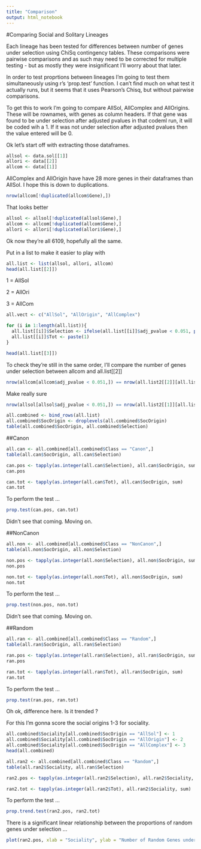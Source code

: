 ```yaml
---
title: "Comparison"
output: html_notebook
---
```


#Comparing Social and Solitary Lineages

Each lineage has been tested for differences between number of genes under selection using ChiSq contingency tables. These comparisons were pairwise comparisons and as such may need to be corrected for multiple testing - but as mostly they were insignificant I'll worry about that later.

In order to test proprtions between lineages I'm going to test them simultaneously using r's 'prop.test' function. I can't find much on what test it actually runs, but it seems that it uses Pearson's Chisq, but without pairwise comparisons. 

To get this to work I'm going to compare AllSol, AllComplex and AllOrigins. These will be rownames, with genes as column headers. If that gene was found to be under selection after adjusted pvalues in that codeml run, it will be coded wih a 1. If it was not under selection after adjusted pvalues then the value entered will be 0.

Ok let's start off with extracting those dataframes.

```r
allsol <- data.sol[[1]]
allori <- data[[2]]
allcom <- data[[1]]
```

AllComplex and AllOrigin have have 28 more genes in their dataframes than AllSol. I hope this is down to duplications.

```r
nrow(allcom[!duplicated(allcom$Gene),])
```

That looks better

```r
allsol <- allsol[!duplicated(allsol$Gene),]
allcom <- allcom[!duplicated(allcom$Gene),]
allori <- allori[!duplicated(allori$Gene),]
```

Ok now they're all 6109, hopefully all the same.

Put in a list to make it easier to play with

```r
all.list <- list(allsol, allori, allcom)
head(all.list[[2]])
```

1 = AllSol

2 = AllOri

3 = AllCom

```r
all.vect <- c("AllSol", "AllOrigin", "AllComplex")

for (i in 1:length(all.list)){
  all.list[[i]]$Selection <- ifelse(all.list[[i]]$adj_pvalue < 0.051, paste(1), paste(0))
  all.list[[i]]$Tot <- paste(1)
}

head(all.list[[3]])
```

To check they're still in the same order, I'll compare the number of genes under selection between allcom and all.list[[2]]

```r
nrow(allcom[allcom$adj_pvalue < 0.051,]) == nrow(all.list2[[2]][all.list2[[2]]$Selection == 1,])
```

Make really sure

```r
nrow(allsol[allsol$adj_pvalue < 0.051,]) == nrow(all.list2[[1]][all.list2[[1]]$Selection == 1,])
```

```r
all.combined <- bind_rows(all.list)
all.combined$SocOrigin <- droplevels(all.combined$SocOrigin)
table(all.combined$SocOrigin, all.combined$Selection)
```

##Canon


```r
all.can <- all.combined[all.combined$Class == "Canon",]
table(all.can$SocOrigin, all.can$Selection)
```



```r
can.pos <- tapply(as.integer(all.can$Selection), all.can$SocOrigin, sum)
can.pos
```

```r
can.tot <- tapply(as.integer(all.can$Tot), all.can$SocOrigin, sum)
can.tot
```

To perform the test ...

```r
prop.test(can.pos, can.tot)
```

Didn't see that coming. Moving on.

##NonCanon


```r
all.non <- all.combined[all.combined$Class == "NonCanon",]
table(all.non$SocOrigin, all.non$Selection)
```



```r
non.pos <- tapply(as.integer(all.non$Selection), all.non$SocOrigin, sum)
non.pos
```

```r
non.tot <- tapply(as.integer(all.non$Tot), all.non$SocOrigin, sum)
non.tot
```

To perform the test ...

```r
prop.test(non.pos, non.tot)
```

Didn't see that coming. Moving on.

##Random


```r
all.ran <- all.combined[all.combined$Class == "Random",]
table(all.ran$SocOrigin, all.ran$Selection)
```



```r
ran.pos <- tapply(as.integer(all.ran$Selection), all.ran$SocOrigin, sum)
ran.pos
```

```r
ran.tot <- tapply(as.integer(all.ran$Tot), all.ran$SocOrigin, sum)
ran.tot
```

To perform the test ...

```r
prop.test(ran.pos, ran.tot)
```

Oh ok, difference here. Is it trended ? 

For this I'm gonna score the social origins 1-3 for sociality.

```r
all.combined$Sociality[all.combined$SocOrigin == "AllSol"] <- 1
all.combined$Sociality[all.combined$SocOrigin == "AllOrigin"] <- 2
all.combined$Sociality[all.combined$SocOrigin == "AllComplex"] <- 3
head(all.combined)
```

```r
all.ran2 <- all.combined[all.combined$Class == "Random",]
table(all.ran2$Sociality, all.ran$Selection)
```

```r
ran2.pos <- tapply(as.integer(all.ran2$Selection), all.ran2$Sociality, sum)

ran2.tot <- tapply(as.integer(all.ran2$Tot), all.ran2$Sociality, sum)
```

To perform the test ...


```r
prop.trend.test(ran2.pos, ran2.tot)
```

There is a significant linear relationship between the proportions of random genes under selection ...

```r
plot(ran2.pos, xlab = "Sociality", ylab = "Number of Random Genes under Selection", type="l")
```






